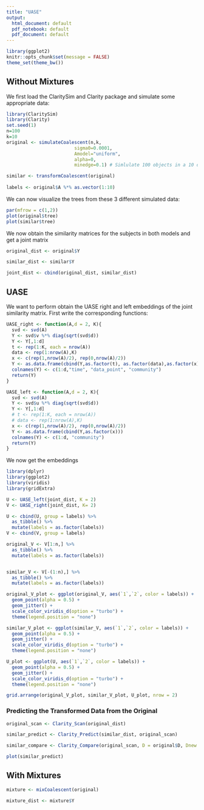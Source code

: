 ```yaml
---
title: "UASE"
output:
  html_document: default
  pdf_notebook: default
  pdf_document: default
---
```


```r
library(ggplot2)
knitr::opts_chunk$set(message = FALSE)
theme_set(theme_bw())

```


## Without Mixtures

We first load the ClaritySim and Clarity package and simulate some appropriate data:

```r
library(ClaritySim)
library(Clarity)
set.seed(1)
n=100 
k=10
original <- simulateCoalescent(n,k,
                         sigma0=0.0001,
                         Amodel="uniform",
                         alpha=0,
                         minedge=0.1) # Simlulate 100 objects in a 10 dimensional latent space

similar <- transformCoalescent(original)
     
labels <- original$A %*% as.vector(1:10)
```

We can now visualize the trees from these 3 different simulated data:

```r
par(mfrow = c(1,2))
plot(original$tree)
plot(similar$tree)
```

We now obtain the similarity matrices for the subjects in both models and get a joint matrix 

```r
original_dist <- original$Y

similar_dist <- similar$Y

joint_dist <- cbind(original_dist, similar_dist)
```

## UASE 

We want to perform obtain the UASE right and left embeddings of the joint similarity matrix. First write the corresponding functions:
```r
UASE_right <- function(A,d = 2, K){
  svd <- svd(A)
  Y <- svd$v %*% diag(sqrt(svd$d))
  Y <- Y[,1:d]
  t <- rep(1:K, each = nrow(A))
  data <- rep(1:nrow(A),K)
  x <- c(rep(1,nrow(A)/2), rep(0,nrow(A)/2))
  Y <- as.data.frame(cbind(Y,as.factor(t), as.factor(data),as.factor(x)))
  colnames(Y) <- c(1:d,"time", "data_point", "community")
  return(Y)
}

UASE_left <- function(A,d = 2, K){
  svd <- svd(A)
  Y <- svd$u %*% diag(sqrt(svd$d))
  Y <- Y[,1:d]
  # t <- rep(1:K, each = nrow(A))
  # data <- rep(1:nrow(A),K)
  x <- c(rep(1,nrow(A)/2), rep(0,nrow(A)/2))
  Y <- as.data.frame(cbind(Y,as.factor(x)))
  colnames(Y) <- c(1:d, "community")
  return(Y)
}
```

We now get the embeddings
```r
library(dplyr)
library(ggplot2)
library(viridis)
library(gridExtra)

U <- UASE_left(joint_dist, K = 2)
V <- UASE_right(joint_dist, K= 2)

U <- cbind(U, group = labels) %>%
  as_tibble() %>%
  mutate(labels = as.factor(labels))
V <- cbind(V, group = labels)

original_V <- V[1:n,] %>%
  as_tibble() %>%
  mutate(labels = as.factor(labels))


similar_V <- V[-(1:n),] %>%
  as_tibble() %>%
  mutate(labels = as.factor(labels))

original_V_plot <- ggplot(original_V, aes(`1`,`2`, color = labels)) +
  geom_point(alpha = 0.5) +
  geom_jitter() +
  scale_color_viridis_d(option = "turbo") + 
  theme(legend.position = "none")

similar_V_plot <- ggplot(similar_V, aes(`1`,`2`, color = labels)) +
  geom_point(alpha = 0.5) +
  geom_jitter() +
  scale_color_viridis_d(option = "turbo") + 
  theme(legend.position = "none")

U_plot <- ggplot(U, aes(`1`,`2`, color = labels)) +
  geom_point(alpha = 0.5) +
  geom_jitter() +
  scale_color_viridis_d(option = "turbo") + 
  theme(legend.position = "none")

grid.arrange(original_V_plot, similar_V_plot, U_plot, nrow = 2)
```





### Predicting the Transformed Data from the Original

```r
original_scan <- Clarity_Scan(original_dist)

similar_predict <- Clarity_Predict(similar_dist, original_scan)

similar_compare <- Clarity_Compare(original_scan, D = original$D, Dnew = similar$D, nbs = 200, H0="structure")
```

```r




plot(similar_predict)

```

## With Mixtures

```r
mixture <- mixCoalescent(original)

mixture_dist <- mixture$Y
```
